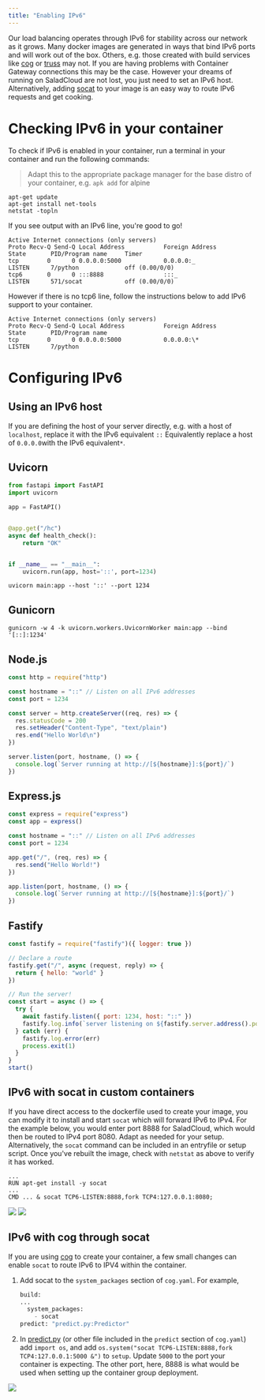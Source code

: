 ```yaml
---
title: "Enabling IPv6"
---
```


Our load balancing operates through IPv6 for stability across our network as it grows. Many docker images are generated in ways that bind IPv6 ports and will work out of the box. Others, e.g. those created with build services like [cog](https://github.com/replicate/cog) or [truss](https://github.com/basetenlabs/truss) may not. If you are having problems with Container Gateway connections this may be the case. However your dreams of running on SaladCloud are not lost, you just need to set an IPv6 host. Alternatively, adding [socat](http://www.dest-unreach.org/socat/) to your image is an easy way to route IPv6 requests and get cooking.

# Checking IPv6 in your container

To check if IPv6 is enabled in your container, run a terminal in your container and run the following commands:

> Adapt this to the appropriate package manager for the base distro of your container, e.g. `apk add` for alpine

```
apt-get update
apt-get install net-tools
netstat -topln
```

If you see output with an IPv6 line, you're good to go!

```
Active Internet connections (only servers)
Proto Recv-Q Send-Q Local Address           Foreign Address         State       PID/Program name     Timer
tcp        0      0 0.0.0.0:5000            0.0.0.0:_               LISTEN      7/python             off (0.00/0/0)
tcp6       0      0 :::8888                 :::_                    LISTEN      571/socat            off (0.00/0/0)
```

However if there is no tcp6 line, follow the instructions below to add IPv6 support to your container.

```
Active Internet connections (only servers)
Proto Recv-Q Send-Q Local Address           Foreign Address         State       PID/Program name
tcp        0      0 0.0.0.0:5000            0.0.0.0:\*               LISTEN      7/python
```

# Configuring IPv6

## Using an IPv6 host

If you are defining the host of your server directly, e.g. with a host of `localhost`, replace it with the IPv6 equivalent `::` Equivalently replace a host of `0.0.0.0`with the IPv6 equivalent`*`.

## Uvicorn

```python
from fastapi import FastAPI
import uvicorn

app = FastAPI()


@app.get("/hc")
async def health_check():
    return "OK"


if __name__ == "__main__":
	uvicorn.run(app, host='::', port=1234)
```

`uvicorn main:app --host '::' --port 1234`

## Gunicorn

`gunicorn -w 4 -k uvicorn.workers.UvicornWorker main:app --bind '[::]:1234'`

## Node.js

```javascript
const http = require("http")

const hostname = "::" // Listen on all IPv6 addresses
const port = 1234

const server = http.createServer((req, res) => {
  res.statusCode = 200
  res.setHeader("Content-Type", "text/plain")
  res.end("Hello World\n")
})

server.listen(port, hostname, () => {
  console.log(`Server running at http://[${hostname}]:${port}/`)
})
```

## Express.js

```javascript
const express = require("express")
const app = express()

const hostname = "::" // Listen on all IPv6 addresses
const port = 1234

app.get("/", (req, res) => {
  res.send("Hello World!")
})

app.listen(port, hostname, () => {
  console.log(`Server running at http://[${hostname}]:${port}/`)
})
```

## Fastify

```javascript
const fastify = require("fastify")({ logger: true })

// Declare a route
fastify.get("/", async (request, reply) => {
  return { hello: "world" }
})

// Run the server!
const start = async () => {
  try {
    await fastify.listen({ port: 1234, host: "::" })
    fastify.log.info(`server listening on ${fastify.server.address().port}`)
  } catch (err) {
    fastify.log.error(err)
    process.exit(1)
  }
}
start()
```

## IPv6 with socat in custom containers

If you have direct access to the dockerfile used to create your image, you can modify it to install and start `socat` which will forward IPv6 to IPv4. For the example below, you would enter port 8888 for SaladCloud, which would then be routed to IPv4 port 8080. Adapt as needed for your setup. Alternatively, the `socat` command can be included in an entryfile or setup script. Once you've rebuilt the image, check with `netstat` as above to verify it has worked.

```
...
RUN apt-get install -y socat
...
CMD ... & socat TCP6-LISTEN:8888,fork TCP4:127.0.0.1:8080;
```

<img src="/container-engine/images/78b70ff-image.png" />

<img src="/container-engine/images/f8f468e-image.png" />

## IPv6 with cog through socat

If you are using [cog](https://github.com/replicate/cog) to create your container, a few small changes can enable `socat` to route IPv6 to IPV4 within the container.

1. Add socat to the `system_packages` section of `cog.yaml`. For example,

   ```python
   build:
   ...
     system_packages:
       - socat
   predict: "predict.py:Predictor"
   ```

2. In [predict.py](http://predict.py/) (or other file included in the `predict` section of `cog.yaml`) add `import os`, and add `os.system("socat TCP6-LISTEN:8888,fork TCP4:127.0.0.1:5000 &")` to `setup`. Update `5000` to the port your container is expecting. The other port, here, 8888 is what would be used when setting up the container group deployment.

<img src="/container-engine/images/818de82-image.png" />
